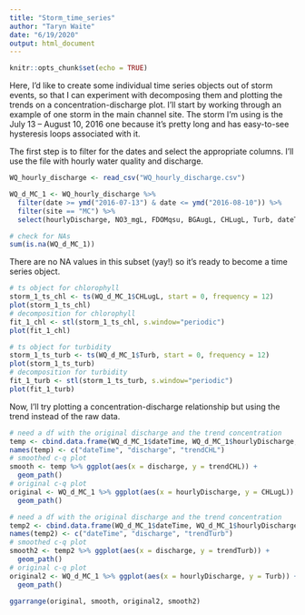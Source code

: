 ```yaml
---
title: "Storm_time_series"
author: "Taryn Waite"
date: "6/19/2020"
output: html_document
---
```


```r
knitr::opts_chunk$set(echo = TRUE)
```

Here, I'd like to create some individual time series objects out of storm events, so that I can experiment with decomposing them and plotting the trends on a concentration-discharge plot. I'll start by working through an example of one storm in the main channel site. The storm I'm using is the July 13 -- August 10, 2016 one because it's pretty long and has easy-to-see hysteresis loops associated with it.

The first step is to filter for the dates and select the appropriate columns. I'll use the file with hourly water quality and discharge.
```r
WQ_hourly_discharge <- read_csv("WQ_hourly_discharge.csv")

WQ_d_MC_1 <- WQ_hourly_discharge %>% 
  filter(date >= ymd("2016-07-13") & date <= ymd("2016-08-10")) %>% 
  filter(site == "MC") %>% 
  select(hourlyDischarge, NO3_mgL, FDOMqsu, BGAugL, CHLugL, Turb, dateTime)

# check for NAs
sum(is.na(WQ_d_MC_1))
```

There are no NA values in this subset (yay!) so it's ready to become a time series object.

```r
# ts object for chlorophyll
storm_1_ts_chl <- ts(WQ_d_MC_1$CHLugL, start = 0, frequency = 12)
plot(storm_1_ts_chl)
# decomposition for chlorophyll
fit_1_chl <- stl(storm_1_ts_chl, s.window="periodic")
plot(fit_1_chl)

# ts object for turbidity
storm_1_ts_turb <- ts(WQ_d_MC_1$Turb, start = 0, frequency = 12)
plot(storm_1_ts_turb)
# decomposition for turbidity
fit_1_turb <- stl(storm_1_ts_turb, s.window="periodic")
plot(fit_1_turb)
```

Now, I'll try plotting a concentration-discharge relationship but using the trend instead of the raw data. 

```r
# need a df with the original discharge and the trend concentration
temp <- cbind.data.frame(WQ_d_MC_1$dateTime, WQ_d_MC_1$hourlyDischarge, fit_1_chl$time.series[,2])
names(temp) <- c("dateTime", "discharge", "trendCHL")
# smoothed c-q plot
smooth <- temp %>% ggplot(aes(x = discharge, y = trendCHL)) +
  geom_path()
# original c-q plot
original <- WQ_d_MC_1 %>% ggplot(aes(x = hourlyDischarge, y = CHLugL)) +
  geom_path()

# need a df with the original discharge and the trend concentration
temp2 <- cbind.data.frame(WQ_d_MC_1$dateTime, WQ_d_MC_1$hourlyDischarge, fit_1_turb$time.series[,2])
names(temp2) <- c("dateTime", "discharge", "trendTurb")
# smoothed c-q plot
smooth2 <- temp2 %>% ggplot(aes(x = discharge, y = trendTurb)) +
  geom_path()
# original c-q plot
original2 <- WQ_d_MC_1 %>% ggplot(aes(x = hourlyDischarge, y = Turb)) +
  geom_path()

ggarrange(original, smooth, original2, smooth2)
 

```


